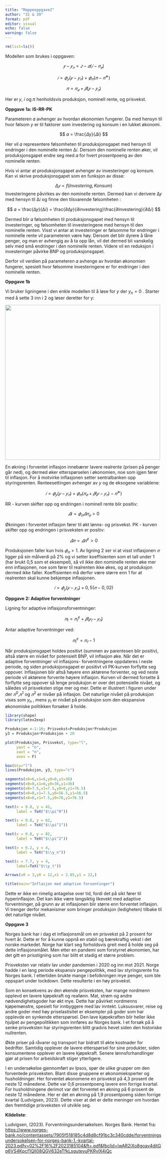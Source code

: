 ---
title: "Mappeoppgave2"
author: "31 & 39"
format: pdf
editor: visual
echo: false
warning: false
---

```{r}
rm(list=ls())
```

Modellen som brukes i oppgaven:

$$
𝑦− 𝑦_𝑛 = 𝑧 − 𝛼(𝑖 − 𝜋_𝑒)
$$

$$
𝑖 = 𝜙_𝑦(𝑦 − 𝑦_𝑛) + 𝜙_𝜋(𝜋 − 𝜋^∗)
$$

$$ 
𝜋 = 𝜋_𝑒 + 𝛽(𝑦 − 𝑦_𝑛) 
$$

Her er 𝑦, 𝑖 og 𝜋 henholdsvis produksjon, nominell rente, og prisvekst.

**Oppgave 1a: IS-RR-PK**

Parameteren 𝛼 avhenger av hvordan økonomien fungerer. Da med hensyn til hvor følsom $y$ er til faktorer som investering og konsum i en lukket økonomi.

$$
𝛼 = \frac{𝛥y}{𝛥i}
$$

Her vil 𝛼 representere følsomheten til produksjonsgapet med hensyn til endringer i den nominelle renten Δ𝑖. Dersom den nominelle renten øker, vil produksjonsgapet endre seg med 𝛼 for hvert prosentpoeng av den nominelle renten.

Hvis vi antar at produksjonsgapet avhenger av investeringer og konsum. Kan vi skrive produksjonsgapet som en funksjon av disse:

$$
Δ𝑦 = f(Investering, Konsum) 
$$Investeringene påvirkes av den nominelle renten. Dermed kan vi derivere Δ𝑦 med hensyn til Δ𝑖 og finne den tilsvarende følsomheten :

$$
𝛼 = \frac{Δ𝑦}{Δ𝑖} = \frac{∂Δ𝑦}{∂investering}\frac{∂Investering}{∂Δ𝑖}
$$

Dermed blir 𝛼 følsomheten til produksjonsgapet med hensyn til investeringer, og følsomheten til investeringene med hensyn til den nominelle renten. Visst vi antar at investeringer er følsomme for endringer i nominelle rente vil parameteren være høy. Dersom det blir dyrere å låne penger, og man er avhengig av å ta opp lån, vil det dermed bli vanskelig selv med små endringer i den nominelle renten. Videre vil en reduksjon i investeringer påvirke BNP og produksjonsgapet.

Derfor vil verdien på parameteren 𝛼 avhenge av hvordan økonomien fungerer, spesielt hvor følsomme investeringene er for endringer i den nominelle renten.

**Oppgave 1b**

Vi bruker ligningene i den enkle modellen til å løse for $y$ der $y_n = 0$ . Starter med å sette 3 inn i 2 og løser deretter for y:

![](images/Quick%20sheets%20-%20page%203.png){width="497"}

En økning i forventet inflasjon innebærer lavere realrente (prisen på penger går ned), og dermed øker etterspørselen i økonomien, noe som igjen fører til inflasjon. For å motvirke inflasjonen setter sentralbanken opp styringsrenten. Renteesettingen avhenger av $y$ og de eksogene variablene:

$$
𝑖 = 𝜙_𝑦(𝑦 − 𝑦_𝑛) + 𝜙_𝜋(𝜋_𝑒 + 𝛽(𝑦 − 𝑦_𝑛) − 𝜋^∗) 
$$

RR - kurven skifter opp og endringen i nominell rente blir positiv:

$$
𝛥i = 𝜙_𝜋𝛥𝜋_𝑒 > 0
$$

Økningen i forventet inflasjon fører til økt lønns- og prisvekst. PK - kurven skifter opp og endringen i prisveksten er positiv:

$$ 𝛥𝜋 = 𝛥𝜋^e > 0 $$

Produksjonen faller kun hvis $𝜙_𝜋 > 1$. Av ligning 2 ser vi at visst inflasjonen $𝜋$ ligger på sin målverdi på 2% og vi setter koeffisienten som et tall under 1 (har brukt 0,5 som et eksempel), så vil ikke den nominelle renten øke mer enn inflasjonen, noe som fører til realrenten ikke økes, og at produksjon dermed ikke faller. Koeffisienten må derfor være større enn 1 for at realrenten skal kunne bekjempe inflasjonen.

$$ 𝑖 = 𝜙_𝑦(𝑦 − 𝑦_𝑛) + 0,5(𝜋 − 0,02) $$

**Oppgave 2: Adaptive forventninger**

Ligning for adaptive inflasjonsforventninger:

$$
𝜋_t = 𝜋_𝑡^e + 𝛽(𝑦_𝑡 − 𝑦_𝑛)
$$

Antar adaptive forventninger ved:

$$
𝜋_t^e = 𝜋_𝑡−1
$$

Når produksjonsgapet holdes positivt (summen av parentesen blir positiv), altså større en nivået for potensielt BNP, vil inflasjon øke. Når det er adaptive forventninger vil inflasjons- forventningene oppdateres i neste periode, og siden produksjonsgapet er positivt vil PK-kurven forflytte seg oppover. Inflasjonen blir altså høyere enn aktørene forventer, og ved neste periode vil aktørene forvente høyere inflasjon. Kurven vil dermed forsette å forflytte seg oppover så lenge produksjon er over det potensielle nivået, og således vil prisveksten stige mer og mer. Dette er illustrert i figuren under der $𝜋^0$,$𝜋^1$ og $𝜋^2$ er nivåer på inflasjon. Det naturlige nivået på produksjon vises som $y_n$ , mens $y_t$ er nivået på produksjon som den ekspansive økonomiske politikken forsøker å holde.

```{r}
library(shape)
library(latex2exp)

Produksjon <-1:10; Prisvekst=Produksjon*Produksjon
y3 = Produksjon*Produksjon + 20

plot(Produksjon, Prisvekst, type="l", 
     yaxt = "n",
     xaxt = "n", 
     axes = F)  

box(bty="l")
lines(Produksjon, y3, type="c")

segments(x0=6,x1=6,y0=0,y1=36)
segments(x0=0,x1=6,y0=36,y1=36)
segments(x0=7.5,x1=7.5,y0=0,y1=76.5)
segments(x0=0,x1=7.5,y0=56.5,y1=56.5)
segments(x0=0,x1=7.5,y0=76,y1=76.5)

text(x = 0.8, y = 41, 
     label = TeX("$\\pi^0"))

text(x = 0.8, y = 62, 
     label = TeX("$\\pi^1"))

text(x = 0.8, y = 82, 
     label = TeX("$\\pi^2"))

text(x = 6.2, y = 4, 
     label = TeX("$\\y_n"))

text(x = 7.7, y = 4, 
     label=TeX("$\\y_t"))

Arrows(x0 = 3,y0 = 12,x1 = 2.85,y1 = 22,)

title(main="Inflasjon med adaptive forventinger")
```

Dette er ikke en rimelig antagelse over tid, fordi det på sikt fører til hyperinflasjon. Det kan ikke være langsiktig likevekt med adaptive forventninger, på grunn av at inflasjonen blir større enn forventet inflasjon. Vi trenger derfor mekanismer som bringer produksjon (ledigheten) tilbake til det naturlige nivået.

**Oppgave 3**

Norges bank har i dag et inflasjonsmål om en prisvekst på 2 prosent for hvert år. Dette er for å kunne oppnå en stabil og bærekraftig vekst i det norske markedet. Norge har klart seg forholdsvis greit med å holde seg på dette inflasjonsmålet. Men etter en pandemi som forstyrret økonomien, har det gitt en prisstigning som har blitt et stadig et større problem.

Prisveksten var relativ lav under pandemien i 2020 og inn mot 2021. Norge hadde i en lang periode ekspansiv pengepolitikk, med lav styringsrente fra Norges bank. I ettertiden brukte mange i befolkningen mye penger, som ble oppspart under lockdown. Dette resulterte i en høy prisvekst.

Som en konsekvens av den økende prisveksten, har mange nordmenn opplevd en lavere kjøpekraft og reallønn. Mat, strøm og andre nødvendighetsgoder har økt mye. Dette har påvirket nordmenns kjøpemønstre, spesielt for innbyggere med lav inntekt. Luksusvarer, reise og andre goder med høy priselastisitet er eksempler på goder som har opplevde en synkende etterspørsel. Den lave kjøpekraften blir heller ikke hjulpet av pengepolitikken som innføres av Norges bank. I et forsøk på å senke prisveksten har styringsrenten blitt gradvis hevet siden den historiske nullrenten.

Økte priser på råvarer og transport har bidratt til økte kostnader for bedrifter. Samtidig opplever de lavere etterspørsel for sine produkter, siden konsumentene opplever en lavere kjøpekraft. Senere lønnsforhandlinger gjør at prisen for arbeidskraft stiger ytterligere.

I en undersøkelse gjennomført av Ipsos, spør de ulike grupper om den forventede prisveksten. Blant disse gruppene er økonomieksperter og husholdninger. Her forventet økonomene en prisvekst på 4,3 prosent de neste 12 månedene. Dette var 0,6 prosentpoeng lavere enn forrige kvartal. For husholdningene derimot var det forventet en økning på 6 prosent de neste 12 månedene. Her er det en økning på 1,9 prosentpoeng siden forrige kvartal (Ludvigsen, 2023). Dette viser at det er delte meninger om hvordan den fremtidige prisveksten vil utvikle seg.

**Kildeliste**:

Ludvigsen, (2023). Forventningsundersøkelsen. Norges Bank. Hentet fra: [https://www.norges-bank.no/contentassets/7905f518185c4d8d8cf91bc3c340cdde/forventningsundersokelsen-for-norges-bank-1.-kvartal-2023.pdfv=02%2F16%2F2023185104&ft=.pdf&fbclid=IwAR2jXo8goav4ditGp6VS4Kpcf1QII08QGV632eTfkLsgutevuPKRylX4iQc](https://www.norges-bank.no/contentassets/7905f518185c4d8d8cf91bc3c340cdde/forventningsundersokelsen-for-norges-bank-1.-kvartal-2023.pdf?v=02%2F16%2F2023185104&ft=.pdf&fbclid=IwAR2jXo8goav4ditGp6VS4Kpcf1QII08QGV632eTfkLsgutevuPKRylX4iQc)
